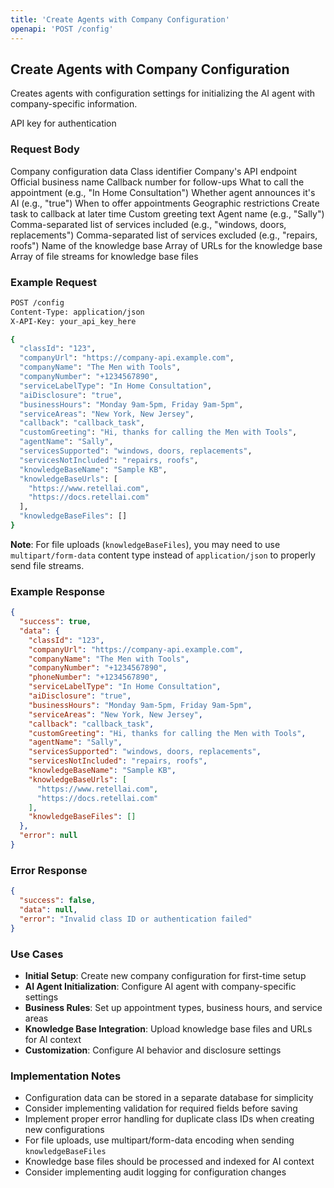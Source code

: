 ```yaml
---
title: 'Create Agents with Company Configuration'
openapi: 'POST /config'
---
```


## Create Agents with Company Configuration

Creates agents with configuration settings for initializing the AI agent with company-specific information.

<ParamField path="header" type="string" name="X-API-Key" required>
  API key for authentication
</ParamField>

### Request Body

<ParamField path="body" type="object" name="configData" required>
  Company configuration data
</ParamField>

<ParamField path="body" type="string" name="classId" required>
  Class identifier
</ParamField>

<ParamField path="body" type="string" name="companyUrl" required>
  Company's API endpoint
</ParamField>

<ParamField path="body" type="string" name="companyName" required>
  Official business name
</ParamField>

<ParamField path="body" type="string" name="companyNumber" required>
  Callback number for follow-ups
</ParamField>

<ParamField path="body" type="string" name="serviceLabelType">
  What to call the appointment (e.g., "In Home Consultation")
</ParamField>

<ParamField path="body" type="string" name="aiDisclosure">
  Whether agent announces it's AI (e.g., "true")
</ParamField>

<ParamField path="body" type="string" name="businessHours">
  When to offer appointments
</ParamField>

<ParamField path="body" type="string" name="serviceAreas">
  Geographic restrictions
</ParamField>

<ParamField path="body" type="string" name="callback">
  Create task to callback at later time
</ParamField>

<ParamField path="body" type="string" name="customGreeting">
  Custom greeting text
</ParamField>

<ParamField path="body" type="string" name="agentName">
  Agent name (e.g., "Sally")
</ParamField>

<ParamField path="body" type="string" name="servicesSupported">
  Comma-separated list of services included (e.g., "windows, doors, replacements")
</ParamField>

<ParamField path="body" type="string" name="servicesNotIncluded">
  Comma-separated list of services excluded (e.g., "repairs, roofs")
</ParamField>

<ParamField path="body" type="string" name="knowledgeBaseName">
  Name of the knowledge base
</ParamField>

<ParamField path="body" type="array" name="knowledgeBaseUrls">
  Array of URLs for the knowledge base
</ParamField>

<ParamField path="body" type="array" name="knowledgeBaseFiles">
  Array of file streams for knowledge base files
</ParamField>

### Example Request

```bash
POST /config
Content-Type: application/json
X-API-Key: your_api_key_here

{
  "classId": "123",
  "companyUrl": "https://company-api.example.com",
  "companyName": "The Men with Tools",
  "companyNumber": "+1234567890",
  "serviceLabelType": "In Home Consultation",
  "aiDisclosure": "true",
  "businessHours": "Monday 9am-5pm, Friday 9am-5pm",
  "serviceAreas": "New York, New Jersey",
  "callback": "callback_task",
  "customGreeting": "Hi, thanks for calling the Men with Tools",
  "agentName": "Sally",
  "servicesSupported": "windows, doors, replacements",
  "servicesNotIncluded": "repairs, roofs",
  "knowledgeBaseName": "Sample KB",
  "knowledgeBaseUrls": [
    "https://www.retellai.com",
    "https://docs.retellai.com"
  ],
  "knowledgeBaseFiles": []
}
```

**Note**: For file uploads (`knowledgeBaseFiles`), you may need to use `multipart/form-data` content type instead of `application/json` to properly send file streams.

### Example Response

```json
{
  "success": true,
  "data": {
    "classId": "123",
    "companyUrl": "https://company-api.example.com",
    "companyName": "The Men with Tools",
    "companyNumber": "+1234567890",
    "phoneNumber": "+1234567890",
    "serviceLabelType": "In Home Consultation",
    "aiDisclosure": "true",
    "businessHours": "Monday 9am-5pm, Friday 9am-5pm",
    "serviceAreas": "New York, New Jersey",
    "callback": "callback_task",
    "customGreeting": "Hi, thanks for calling the Men with Tools",
    "agentName": "Sally",
    "servicesSupported": "windows, doors, replacements",
    "servicesNotIncluded": "repairs, roofs",
    "knowledgeBaseName": "Sample KB",
    "knowledgeBaseUrls": [
      "https://www.retellai.com",
      "https://docs.retellai.com"
    ],
    "knowledgeBaseFiles": []
  },
  "error": null
}
```

### Error Response

```json
{
  "success": false,
  "data": null,
  "error": "Invalid class ID or authentication failed"
}
```

### Use Cases

- **Initial Setup**: Create new company configuration for first-time setup
- **AI Agent Initialization**: Configure AI agent with company-specific settings
- **Business Rules**: Set up appointment types, business hours, and service areas
- **Knowledge Base Integration**: Upload knowledge base files and URLs for AI context
- **Customization**: Configure AI behavior and disclosure settings

### Implementation Notes

- Configuration data can be stored in a separate database for simplicity
- Consider implementing validation for required fields before saving
- Implement proper error handling for duplicate class IDs when creating new configurations
- For file uploads, use multipart/form-data encoding when sending `knowledgeBaseFiles`
- Knowledge base files should be processed and indexed for AI context
- Consider implementing audit logging for configuration changes
